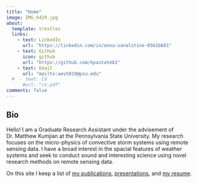 ```yaml
---
title: "Home"
image: IMG_6429.jpg
about:
  template: trestles
  links:
    - text: LinkedIn
      url: "https://linkedin.com/in/anna-vanalstine-0561b661"
    - text: GitHub
      icon: github
      url: "https://github.com/kpastate81"
    - text: Email
      url: "mailto:aev5019@psu.edu"
  #  - text: CV
      #url: "cv.pdf"
comments: false
---
```

::: {.column-page}

## Bio

Hello! I am a Graduate Research Assistant under the advisement of Dr. Matthew Kumjian at the Pennsylvania State University. My research focuses on the micro-physics of convective storm systems using remote sensing data. I have a broad interest in the spacial features of weather systems and seek to conduct sound and interesting science using novel research methods on remote sensing data.

On this site I keep a list of [my publications](papers), [presentations](presentations), and [my resume](resume.pdf).

<p></p>

<!--### Selected Projects

#### Publications-->

:::
